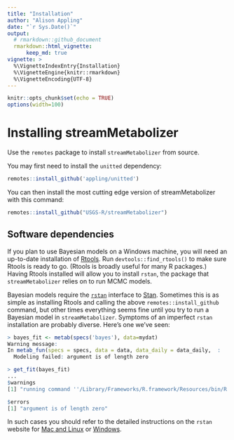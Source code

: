 ```yaml
---
title: "Installation"
author: "Alison Appling"
date: "`r Sys.Date()`"
output:
  # rmarkdown::github_document
  rmarkdown::html_vignette:
      keep_md: true
vignette: >
  %\VignetteIndexEntry{Installation}
  %\VignetteEngine{knitr::rmarkdown}
  %\VignetteEncoding{UTF-8}
---
```


```r
knitr::opts_chunk$set(echo = TRUE)
options(width=100)
```

# Installing streamMetabolizer

Use the `remotes` package to install `streamMetabolizer` from source.

You may first need to install the `unitted` dependency:
```r
remotes::install_github('appling/unitted')
```

You can then install the most cutting edge version of streamMetabolizer with this command:
```r
remotes::install_github("USGS-R/streamMetabolizer")
```

## Software dependencies

If you plan to use Bayesian models on a Windows machine, you will need an up-to-date installation of [Rtools](https://cran.r-project.org/bin/windows/Rtools/). Run `devtools::find_rtools()` to make sure Rtools is ready to go. (Rtools is broadly useful for many R packages.) Having Rtools installed will allow you to install `rstan`, the package that `streamMetabolizer` relies on to run MCMC models.

Bayesian models require the [`rstan`](http://mc-stan.org/interfaces/rstan.html) 
interface to [Stan](http://mc-stan.org/). Sometimes this is as simple as
installing Rtools and calling the above `remotes::install_github` command, but other
times everything seems fine until you try to run a Bayesian model in
`streamMetabolizer`. Symptoms of an imperfect `rstan` installation are probably
diverse. Here's one we've seen:
```r
> bayes_fit <- metab(specs('bayes'), data=mydat)
Warning message:
In metab_fun(specs = specs, data = data, data_daily = data_daily,  :
  Modeling failed: argument is of length zero

> get_fit(bayes_fit)
...
$warnings
[1] "running command ''/Library/Frameworks/R.framework/Resources/bin/R' CMD config CXX 2>/dev/null' had status 1"

$errors
[1] "argument is of length zero"
```
In such cases you should refer to the detailed instructions on the `rstan` website for 
[Mac and Linux](https://github.com/stan-dev/rstan/wiki/Installing-RStan-on-Mac-or-Linux) 
or [Windows](https://github.com/stan-dev/rstan/wiki/Installing-RStan-on-Windows).

